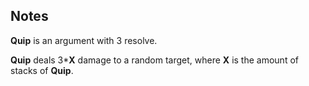 {{CardPage
|quote = This guy gets it.
|description = Gain: Whenever your core argument is attacked, deal 3 damage to a random target.<br/>[[Expend]]
|cost = 1
|character = Smith
|rarity = Common
|decktype = Negotiation
|cardtype = Hostility
|keywords = [[Expend]]
|expreq = 7
|upgrade1 = Enduring Quip
|upgrade1summary = Remove [[Expend]]
|upgrade2 = Pale Quip
|upgrade2summary = Cost 1 action less
}}
==Notes==
'''Quip''' is an argument with 3 resolve.

'''Quip''' deals 3*'''X''' damage to a random target, where '''X''' is the amount of stacks of '''Quip'''.